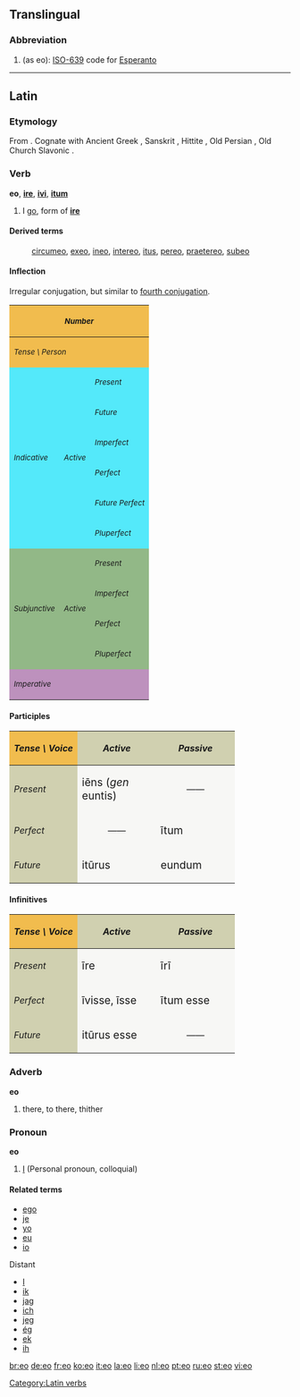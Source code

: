 {{see|-eo}}
==Translingual==

===Abbreviation===
{{infl||abbreviation}}

# (as eo): [[w:ISO-639|ISO-639]] code for [[Esperanto]]

----

==Latin==

===Etymology===
From {{proto|Indo-European|h₁ey-|lang=la}}. Cognate with Ancient Greek {{term|sc=polytonic|εἶμι|tr=eimi|lang=grc||I go}}, Sanskrit {{term|sc=Deva|एति|tr=éti||goes|lang=sa}}, Hittite {{term|sc=Xsux|tr=iyatta|𒄿𒄿𒀀𒋫𒋫||goes|lang=hit}}, Old Persian {{term|sc=Xpeo|tr=aitiy|𐎠𐎡𐎫𐎡𐎹||goes|lang=peo}}, Old Church Slavonic {{term|sc=Cyrl|ити|tr=iti}}.

===Verb===
'''eo''', '''[[ire]]''', '''[[ivi]]''', '''[[itum]]'''

# I [[go]], form of '''[[ire#Latin|ire]]'''

====Derived terms====
:[[circumeo]], [[exeo]], [[ineo]], [[intereo]], [[itus]], [[pereo]], [[praetereo]], [[subeo]]

====Inflection====
Irregular conjugation, but similar to [[Appendix:Latin fourth conjugation|fourth conjugation]].
{| border="1" cellpadding="2"
!style="background:#F1BC4E;" colspan=3| <small>''Number''
!style="background:#F1BC4E;" colspan=3| <small>''Singular''
!style="background:#F1BC4E;" colspan=3| <small>''Plural''
|-
!style="background:#F1BC4E;" colspan=3| <small>''Tense \ Person''
!style="background:#F1BC4E;"| <small>''1.''
!style="background:#F1BC4E;"| <small>''2.''
!style="background:#F1BC4E;"| <small>''3.''
!style="background:#F1BC4E;"| <small>''11.''
!style="background:#F1BC4E;"| <small>''22.''
!style="background:#F1BC4E;"| <small>''33.''
|-
!style="background:#54E9FA;" rowspan=6|<small>''Indicative''
!style="background:#54E9FA;" rowspan=6|<small>''Active''
!style="background:#54E9FA;"|<small>''Present''
|style="background:#FBFCE4;"|eō
|style="background:#FBFCE4;"|īs
|style="background:#FBFCE4;"|it
|style="background:#FBFCE4;"|īmus
|style="background:#FBFCE4;"|ītis
|style="background:#FBFCE4;"|eunt
|-
!style="background:#54E9FA;"| <small>''Future''
|style="background:#FBFCE4;"|ībō
|style="background:#FBFCE4;"|ībis
|style="background:#FBFCE4;"|ībit
|style="background:#FBFCE4;"|ībimus
|style="background:#FBFCE4;"|ībitis
|style="background:#FBFCE4;"|ībunt
|-
!style="background:#54E9FA;"| <small>''Imperfect''
|style="background:#FBFCE4;"|ībam
|style="background:#FBFCE4;"|ībās
|style="background:#FBFCE4;"|ībat
|style="background:#FBFCE4;"|ībāmus
|style="background:#FBFCE4;"|ībātis
|style="background:#FBFCE4;"|ībant
|-
!style="background:#54E9FA;"| <small>''Perfect''
|style="background:#FBFCE4;"|īvī
|style="background:#FBFCE4;"|īvistī
|style="background:#FBFCE4;"|īvit
|style="background:#FBFCE4;"|īvimus
|style="background:#FBFCE4;"|īvistis
|style="background:#FBFCE4;"|īvērunt
|-
!style="background:#54E9FA;"| <small>''Future Perfect''
|style="background:#FBFCE4;"|īverō
|style="background:#FBFCE4;"|īveris
|style="background:#FBFCE4;"|īverit
|style="background:#FBFCE4;"|īverimus
|style="background:#FBFCE4;"|īveritis
|style="background:#FBFCE4;"|īverint
|-
!style="background:#54E9FA;"| <small>''Pluperfect''
|style="background:#FBFCE4;"|īveram
|style="background:#FBFCE4;"|īverās
|style="background:#FBFCE4;"|īverat
|style="background:#FBFCE4;"|īverāmus
|style="background:#FBFCE4;"|īverātis
|style="background:#FBFCE4;"|īverant
|-
!style="background:#92B887;" rowspan=4|<small>''Subjunctive''
!style="background:#92B887;" rowspan=4|<small>''Active''
!style="background:#92B887;"|<small>''Present''
|style="background:#E7FEE9;"| eam
|style="background:#E7FEE9;"| eās
|style="background:#E7FEE9;"| eat
|style="background:#E7FEE9;"| eāmus
|style="background:#E7FEE9;"| eātis
|style="background:#E7FEE9;"| eant
|-
!style="background:#92B887;"|<small>''Imperfect''
|style="background:#E7FEE9;"| īrem
|style="background:#E7FEE9;"| īrēs
|style="background:#E7FEE9;"| īret
|style="background:#E7FEE9;"| īrēmus
|style="background:#E7FEE9;"| īrētis
|style="background:#E7FEE9;"| īrent
|-
!style="background:#92B887;"|<small>''Perfect''
|style="background:#E7FEE9;"| īverim
|style="background:#E7FEE9;"| īverīs
|style="background:#E7FEE9;"| īverit
|style="background:#E7FEE9;"| īverīmus
|style="background:#E7FEE9;"| īverītis
|style="background:#E7FEE9;"| īverint
|-
!style="background:#92B887;"|<small>''Pluperfect''
|style="background:#E7FEE9;"| īvissem
|style="background:#E7FEE9;"| īvissēs
|style="background:#E7FEE9;"| īvisset
|style="background:#E7FEE9;"| īvissēmus
|style="background:#E7FEE9;"| īvissētis
|style="background:#E7FEE9;"| īvissent
|-
!style="background:#BD91BD;" colspan=3| <small>''Imperative''
|style="background:#FCF2E9;" align="center"|——
|style="background:#FCF2E9;"|ī
|style="background:#FCF2E9;" align="center"|——
|style="background:#FCF2E9;" align="center"|——
|style="background:#FCF2E9;"|īte
|style="background:#FCF2E9;" align="center"|——
|}

====Participles====
{| cellpadding="5" border="1"
!style="background:#F1BC4E;"| ''Tense \ Voice''
!style="background:#D0D0B0;"| ''Active''
!style="background:#D0D0B0;"| ''Passive''
|-
!style="background:#D0D0B0;"| ''Present''
|style="background:#F7F7F5;" width=125px| <big> iēns (''gen'' euntis)
|style="background:#F7F7F5;" align="center" width=125px| ——
|-
!style="background:#D0D0B0;"| ''Perfect''
|style="background:#F7F7F5;" align="center"| ——
|style="background:#F7F7F5;"| <big> ītum
|-
!style="background:#D0D0B0;"| ''Future''
|style="background:#F7F7F5;"| <big> itūrus
|style="background:#F7F7F5;"| <big> eundum
|}

====Infinitives====
{| cellpadding="5" border="1"
!style="background:#F1BC4E;"| ''Tense \ Voice''
!style="background:#D0D0B0;"| ''Active''
!style="background:#D0D0B0;"| ''Passive''
|-
!style="background:#D0D0B0;"| ''Present''
|style="background:#F7F7F5;" width=125px| <big> īre
|style="background:#F7F7F5;" width=125px| <big> īrī
|-
!style="background:#D0D0B0;"| ''Perfect''
|style="background:#F7F7F5;"| <big> īvisse, īsse
|style="background:#F7F7F5;"| <big> ītum esse
|-
!style="background:#D0D0B0;"| ''Future''
|style="background:#F7F7F5;"| <big> itūrus esse
|style="background:#F7F7F5;" align="center"| ——
|}

[[Category:Latin verbs]]


===Adverb===
'''eo'''

# there, to there, thither

===Pronoun===
'''eo'''

# [[I]] (Personal pronoun, colloquial)

====Related terms====
* [[ego]]
* [[je]]
* [[yo]]
* [[eu]]
* [[io]]

;Distant
* [[I]]
* [[ik]]
* [[jag]]
* [[ich]]
* [[jeg]]
* [[ég]]
* [[ek]]
* [[ih]]

[[br:eo]]
[[de:eo]]
[[fr:eo]]
[[ko:eo]]
[[it:eo]]
[[la:eo]]
[[li:eo]]
[[nl:eo]]
[[pt:eo]]
[[ru:eo]]
[[st:eo]]
[[vi:eo]]